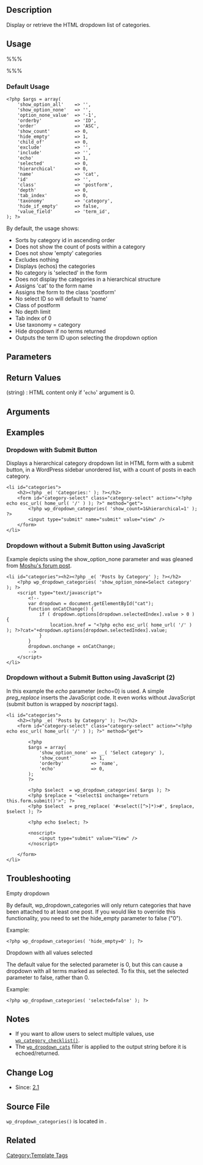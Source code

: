 {{Languages|
{{en|Function Reference/wp_dropdown_categories}}
{{ja|テンプレートタグ/wp_dropdown_categories}}
}}

== Description ==

Display or retrieve the HTML dropdown list of categories. 

== Usage ==

%%% <?php wp_dropdown_categories( $args ); ?> %%%

=== Default Usage ===

<pre>
<?php $args = array(
	'show_option_all'    => '',
	'show_option_none'   => '',
	'option_none_value'  => '-1',
	'orderby'            => 'ID',
	'order'              => 'ASC',
	'show_count'         => 0,
	'hide_empty'         => 1,
	'child_of'           => 0,
	'exclude'            => '',
	'include'            => '',
	'echo'               => 1,
	'selected'           => 0,
	'hierarchical'       => 0,
	'name'               => 'cat',
	'id'                 => '',
	'class'              => 'postform',
	'depth'              => 0,
	'tab_index'          => 0,
	'taxonomy'           => 'category',
	'hide_if_empty'      => false,
	'value_field'	     => 'term_id',
); ?>
</pre>

By default, the usage shows:
* Sorts by category id in ascending order
* Does not show the count of posts within a category
* Does not show 'empty' categories
* Excludes nothing
* Displays (echos) the categories
* No category is 'selected' in the form
* Does not display the categories in a hierarchical structure 
* Assigns 'cat' to the form name
* Assigns the form to the class 'postform'
* No select ID so will default to 'name'
* Class of postform
* No depth limit
* Tab index of 0
* Use taxonomy = category
* Hide dropdown if no terms returned
* Outputs the term ID upon selecting the dropdown option

== Parameters ==

{{Parameter|$args|string&#124;array|Override default arguments. See Notes.|optional| }}

== Return Values ==

; (string) : HTML content only if '<tt>echo</tt>' argument is 0.

== Arguments ==

{{Parameter|show_option_all|string|Text to display for showing an '<tt>all categories</tt>' option. Default will not show an option to select '<tt>all categories</tt>'.|optional|&#39;&#39;}}

{{Parameter|show_option_none|string|Text to display for showing a '<tt>no categories</tt>' option. Default will not show an option to select '<tt>no categories</tt>'.|optional|&#39;&#39;}}

{{Parameter|option_none_value|string|Value for '<tt>no categories</tt>' option.|optional|-1}}

{{Parameter|orderby|string|Column name to use for ordering the categories. See [[Function_Reference/get_terms|<tt>get_terms()</tt>]] for valid values.'|optional|'ID'}}

{{Parameter|order|string|Direction to sort categories. Valid values are '<tt>ASC</tt>' and '<tt>DESC</tt>'.|optional|'ASC'}}

{{Parameter|show_count|boolean|Show (1/True) or hide (0/False) post count in category.|optional|0/False}}

{{Parameter|hide_empty|boolean|Show (0/False) or hide (1/True) category with no posts.|optional|1/True}}

{{Parameter|child_of|integer|Display all categories that are descendants (i.e. children & grandchildren) of the category identified by its ID. See [[Function_Reference/get_categories|<tt>get_categories()</tt>]].|optional|0/False}}

{{Parameter|exclude|string array|Category IDs to exclude. See [[Function_Reference/get_categories|<tt>get_categories()</tt>]].|optional|&#39;&#39;}}

{{Parameter|include|string array|Category IDs to include. See [[Function_Reference/get_categories|<tt>get_categories()</tt>]].|optional|&#39;&#39;}}

{{Parameter|exclude_tree|string|Define a comma-separated list of "parent" category IDs to be excluded.  Use this parameter to exclude a parent and all of that parent's child categories.  So '<tt>exclude_tree=5</tt>' would exclude the parent category 5, and its child (all descendant) categories.  If hierarchical is true, exclude_tree uses the exclude value.|optional}}

{{Parameter|echo|boolean|Send output to browser (1/True) or return output to PHP (0/False)|optional|1/True}}

{{Parameter|depth|integer|The max depth. This is ignored unless hierarchical is set to true.|optional|0/False}}

{{Parameter|tab_index|integer|The '<tt>tabindex</tt>' attribute for the select element.|optional|0/False}}

{{Parameter|name|string|The '<tt>name</tt>' attribute value for select element.|optional|'cat'}}

{{Parameter|id|string|The '<tt>id</tt>' attribute value for select element.|optional|'name'}}

{{Parameter|class|string|The '<tt>class</tt>' attribute value for select element.|optional|'postform'}}

{{Parameter|selected|integer&#124;string|Which category ID is initially selected in the dropdown. The type of value should match the '<tt>value_field</tt>', which is term_id by default. For example, if '<tt>value_field</tt>' is set to "slug", then '<tt>selected</tt>' will take a slug instead of an ID.|optional|0/False}}

{{Parameter|hierarchical|boolean|Display all categories (0/False) or display categories (1/True) to a depth of '<tt>depth</tt>'.|optional|0/False}}

{{Parameter|pad_counts|boolean|Calculates link or post counts by including items from child categories.  If '<tt>show_count</tt>' and '<tt>hierarchical</tt>' are true this is automatically set to true.|optional|0/False}}

{{Parameter|taxonomy|string|Taxonomy to return. Valid values are '<tt>category</tt>', '<tt>post_tag</tt>' or any registered [[Taxonomies|taxonomy]].|optional|category}}

{{Parameter|hide_if_empty|boolean|Hide dropdown (1/True) or show (0/False) if no terms returned.|optional|0/False}}

{{Parameter|value_field|string|Term field that should be used to populate the 'value' attribute of the option elements. Accepts any valid term field: '<tt>term_id</tt>', '<tt>name</tt>', '<tt>slug</tt>', '<tt>term_group</tt>', '<tt>term_taxonomy_id</tt>', '<tt>taxonomy</tt>', '<tt>description</tt>', '<tt>parent</tt>', '<tt>count</tt>'.|optional|term_id}}

== Examples ==

=== Dropdown with Submit Button ===

Displays a hierarchical category dropdown list in HTML form with a submit button, in a WordPress sidebar unordered list, with a count of posts in each category.

<pre>
<li id="categories">
	<h2><?php _e( 'Categories:' ); ?></h2>
	<form id="category-select" class="category-select" action="<?php echo esc_url( home_url( '/' ) ); ?>" method="get">
		<?php wp_dropdown_categories( 'show_count=1&hierarchical=1' ); ?>
		<input type="submit" name="submit" value="view" />
	</form>
</li>
</pre>

=== Dropdown without a Submit Button using JavaScript ===

Example depicts using the show_option_none parameter and was gleaned from [http://wordpress.org/support/topic/145489?replies=13#post-657759 Moshu's forum post].
<pre>
<li id="categories"><h2><?php _e( 'Posts by Category' ); ?></h2>
	<?php wp_dropdown_categories( 'show_option_none=Select category' ); ?>
	<script type="text/javascript">
		<!--
		var dropdown = document.getElementById("cat");
		function onCatChange() {
			if ( dropdown.options[dropdown.selectedIndex].value > 0 ) {
				location.href = "<?php echo esc_url( home_url( '/' ) ); ?>?cat="+dropdown.options[dropdown.selectedIndex].value;
			}
		}
		dropdown.onchange = onCatChange;
		-->
	</script>
</li>
</pre>

=== Dropdown without a Submit Button using JavaScript (2) ===

In this example the ''echo'' parameter (echo=0) is used. A simple ''preg_replace'' inserts the JavaScript code. It even works without JavaScript (submit button is wrapped by ''noscript'' tags).
<pre>
<li id="categories">
	<h2><?php _e( 'Posts by Category' ); ?></h2>
	<form id="category-select" class="category-select" action="<?php echo esc_url( home_url( '/' ) ); ?>" method="get">

		<?php
		$args = array(
			'show_option_none' => __( 'Select category' ),
			'show_count'       => 1,
			'orderby'          => 'name',
			'echo'             => 0,
		);
		?>

		<?php $select  = wp_dropdown_categories( $args ); ?>
		<?php $replace = "<select$1 onchange='return this.form.submit()'>"; ?>
		<?php $select  = preg_replace( '#<select([^>]*)>#', $replace, $select ); ?>

		<?php echo $select; ?>

		<noscript>
			<input type="submit" value="View" />
		</noscript>

	</form>
</li>
</pre>

== Troubleshooting ==

Empty dropdown

By default,  wp_dropdown_categories will only return categories that have been attached to at least one post. If you would like to override this functionality, you need to set the hide_empty parameter to false ("0").

Example:
<pre><?php wp_dropdown_categories( 'hide_empty=0' ); ?></pre>

Dropdown with all values selected

The default value for the selected parameter is 0, but this can cause a dropdown with all terms marked as selected. To fix this, set the selected parameter to false, rather than 0.

Example:
<pre><?php wp_dropdown_categories( 'selected=false' ); ?></pre>

== Notes ==

*If you want to allow users to select multiple values, use <tt>[[Function_Reference/wp_category_checklist|wp_category_checklist()]]</tt>.
*The <tt>[[Plugin_API/Filter_Reference/wp_dropdown_cats|wp_dropdown_cats]]</tt> filter is applied to the output string before it is echoed/returned.

== Change Log ==

* Since: [[Version 2.1|2.1]]

== Source File ==

<tt>wp_dropdown_categories()</tt> is located in {{Trac|wp-includes/category-template.php}}.

== Related ==

{{Category Tags}}

{{Lists Tags}}

{{Tag Footer}}

[[Category:Template Tags]]